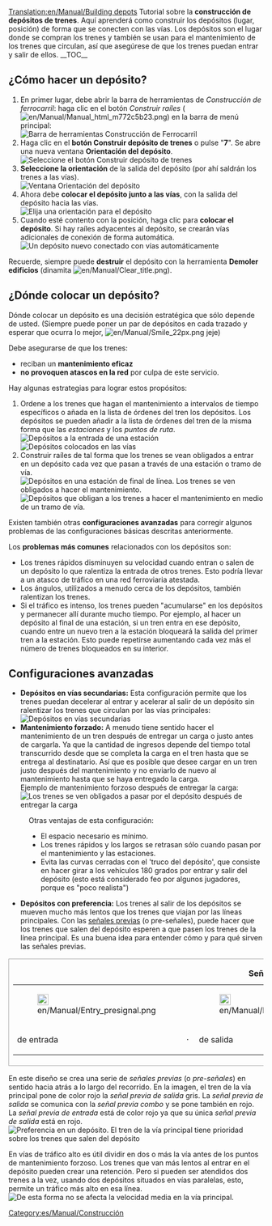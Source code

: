 [[Translation:en/Manual/Building depots]]
{{es/Manual/Tutorial/Tutorial}}{{es/Nota|Esta página describe solamente los depósitos de trenes. También hay otros [[es/Manual/Depósitos|depósitos]] para los otros tipos de transporte.}}
Tutorial sobre la '''construcción de depósitos de trenes'''. Aquí aprenderá como construir los depósitos (lugar, posición) de forma que se conecten con las vías. Los depósitos son el lugar donde se compran los trenes y también se usan para el mantenimiento de los trenes que circulan, así que asegúrese de que los trenes puedan entrar y salir de ellos.
__TOC__
== ¿Cómo hacer un depósito? ==
#En primer lugar, debe abrir la barra de herramientas de ''Construcción de ferrocarril'': haga clic en el botón ''Construir raíles'' ([[File:en/Manual/Manual html m772c5b23.png]]) en la barra de menú principal:<br/>[[File:es/Manual/Railroad Construction.png|none|frame|Barra de herramientas Construcción de Ferrocarril]]
#Haga clic en el '''botón Construir depósito de trenes''' o pulse "'''7'''". Se abre una nueva ventana '''Orientación del depósito'''.<br/>[[File:es/Manual/New depot.png|none|frame|Seleccione el botón Construir depósito de trenes]]
#'''Seleccione la orientación''' de la salida del depósito (por ahí saldrán los trenes a las vías).<br/>[[File:es/Manual/Depot direction.png|none|frame|Ventana Orientación del depósito]]
#Ahora debe '''colocar el depósito junto a las vías''', con la salida del depósito hacia las vías.<br/>[[File:en/Manual/Depot position.png|none|frame|Elija una orientación para el depósito]]
#Cuando esté contento con la posición, haga clic para '''colocar el depósito'''. Si hay raíles adyacentes al depósito, se crearán vías adicionales de conexión de forma automática.<br/>[[File:en/Manual/New depot placed.png|none|frame|Un depósito nuevo conectado con vías automáticamente]]

Recuerde, siempre puede '''destruir''' el depósito con la herramienta '''Demoler edificios''' (dinamita [[File:en/Manual/Clear title.png]]).

== ¿Dónde colocar un depósito? ==
Dónde colocar un depósito es una decisión estratégica que sólo depende de usted. (Siempre puede poner un par de depósitos en cada trazado y esperar que ocurra lo mejor, [[File:en/Manual/Smile 22px.png]] jeje)

Debe asegurarse de que los trenes:
* reciban un '''mantenimiento eficaz'''
* '''no provoquen atascos en la red''' por culpa de este servicio.

Hay algunas estrategias para lograr estos propósitos:
#Ordene a los trenes que hagan el mantenimiento a intervalos de tiempo específicos o añada en la lista de órdenes del tren los depósitos. Los depósitos se pueden añadir a la lista de órdenes del tren de la misma forma que las ''estaciones'' y los ''puntos de ruta''.<br/>[[File:en/Manual/Depot at station entrance.png|none|frame|Depósitos a la entrada de una estación]][[File:en/Manual/Depots-basic.png|none|frame|Depósitos colocados en las vías]]
#Construir raíles de tal forma que los trenes se vean obligados a entrar en un depósito cada vez que pasan a través de una estación o tramo de vía.<br/>[[File:en/Manual/Depot end of station.png|none|frame|Depósitos en una estación de final de línea. Los trenes se ven obligados a hacer el mantenimiento.]][[File:en/Manual/Depots-forced.png|none|frame|Depósitos que obligan a los trenes a hacer el mantenimiento en medio de un tramo de vía.]]

Existen también otras '''configuraciones avanzadas''' para corregir algunos problemas de las configuraciones básicas descritas anteriormente.

Los '''problemas más comunes''' relacionados con los depósitos son:
* Los trenes rápidos disminuyen su velocidad cuando entran o salen de un depósito lo que ralentiza la entrada de otros trenes. Esto podría llevar a un atasco de tráfico en una red ferroviaria atestada.
* Los ángulos, utilizados a menudo cerca de los depósitos, también ralentizan los trenes.
* Si el tráfico es intenso, los trenes pueden "acumularse" en los depósitos y permanecer allí durante mucho tiempo. Por ejemplo, al hacer un depósito al final de una estación, si un tren entra en ese depósito, cuando entre un nuevo tren a la estación bloqueará la salida del primer tren a la estación. Esto puede repetirse aumentando cada vez más el número de trenes bloqueados en su interior.

== Configuraciones avanzadas ==
*'''Depósitos en vías secundarias:''' Esta configuración permite que los trenes puedan decelerar al entrar y acelerar al salir de un depósito sin ralentizar los trenes que circulan por las vías principales:<br/>[[File:en/Manual/Depots-at-both-lines.png|none|frame|Depósitos en vías secundarias]]
*'''Mantenimiento forzado:''' A menudo tiene sentido hacer el mantenimiento de un tren después de entregar un carga o justo antes de cargarla. Ya que la cantidad de ingresos depende del tiempo total transcurrido desde que se completa la carga en el tren hasta que se entrega al destinatario. Así que es posible que desee cargar en un tren justo después del mantenimiento y no enviarlo de nuevo al mantenimiento hasta que se haya entregado la carga.<br/>Ejemplo de mantenimiento forzoso después de entregar la carga:<br/>[[File:en/Manual/Unload-then-service.png|none|frame|Los trenes se ven obligados a pasar por el depósito después de entregar la carga]]
:Otras ventajas de esta configuración:
:* El espacio necesario es mínimo.
:* Los trenes rápidos y los largos se retrasan sólo cuando pasan por el mantenimiento y las estaciones.
:* Evita las curvas cerradas con el 'truco del depósito', que consiste en hacer girar a los vehículos 180 grados por entrar y salir del depósito (esto está considerado feo por algunos jugadores, porque es "poco realista")
*'''Depósitos con preferencia:''' Los trenes al salir de los depósitos se mueven mucho más lentos que los trenes que viajan por las líneas principales. Con las [[es/Manual/Señales#senales-previas|señales previas]] (o pre-señales), puede hacer que los trenes que salen del depósito esperen a que pasen los trenes de la línea principal. Es una buena idea para entender cómo y para qué sirven las señales previas.
{|
|style="border: 1px solid darkgray;"|
{| align="center"
|+'''Señales previas'''
|- align="center"
|style="border: none;"|[[File:en/Manual/Entry presignal.png|22px]]
|style="border: none;"|
|style="border: none;"|[[File:en/Manual/Exit presignal.png|22px]]
|style="border: none;"|
|style="border: none;"|[[File:en/Manual/Combo presignal.png|22px]]
|- align="center"
|style="border: none;"|de entrada 
|style="border: none;"|&nbsp;&middot;&nbsp;
|style="border: none;"|de salida
|style="border: none;"|&nbsp;&middot;&nbsp;
|style="border: none;"|combo
|}
|}
En este diseño se crea una serie de ''señales previas'' (o ''pre-señales'') en sentido hacia atrás a lo largo del recorrido.
En la imagen, el tren de la vía principal pone de color rojo la ''señal previa de salida'' gris.
La ''señal previa de salida'' se comunica con la ''señal previa combo'' y se pone también en rojo. La ''señal previa de entrada'' está de color rojo ya que su única ''señal previa de salida'' está en rojo.<br/>[[File:es/Manual/Right-of-way depot.png|none|frame|Preferencia en un depósito. El tren de la vía principal tiene prioridad sobre los trenes que salen del depósito]]

En vías de tráfico alto es útil dividir en dos o más la vía antes de los puntos de mantenimiento forzoso. Los trenes que van más lentos al entrar en el depósito pueden crear una retención. Pero si pueden ser atendidos dos trenes a la vez, usando dos depósitos situados en vías paralelas, esto, permite un tráfico más alto en esa línea.<br/>[[File:en/Manual/Split-before-servicing.png|none|frame|De esta forma no se afecta la velocidad media en la vía principal.]]

[[Category:es/Manual/Construcción]]